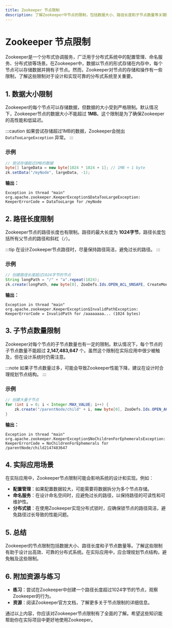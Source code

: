 ```yaml
---
title: Zookeeper 节点限制
description: 了解Zookeeper中节点的限制，包括数据大小、路径长度和子节点数量等关键限制，以及如何在实际应用中避免这些问题。
---
```


# Zookeeper 节点限制

Zookeeper是一个分布式协调服务，广泛用于分布式系统中的配置管理、命名服务、分布式锁等场景。在Zookeeper中，数据以节点的形式存储在内存中，每个节点可以存储数据并拥有子节点。然而，Zookeeper对节点的存储和操作有一些限制，了解这些限制对于设计和实现可靠的分布式系统至关重要。

## 1. 数据大小限制

Zookeeper的每个节点可以存储数据，但数据的大小受到严格限制。默认情况下，Zookeeper节点的数据大小不能超过 **1MB**。这个限制是为了确保Zookeeper的高性能和低延迟。

:::caution
如果尝试存储超过1MB的数据，Zookeeper会抛出 `DataTooLargeException` 异常。
:::

### 示例

```java
// 尝试存储超过1MB的数据
byte[] largeData = new byte[1024 * 1024 + 1]; // 1MB + 1 byte
zk.setData("/myNode", largeData, -1);
```

**输出：**
```
Exception in thread "main" org.apache.zookeeper.KeeperException$DataTooLargeException: KeeperErrorCode = DataTooLarge for /myNode
```

## 2. 路径长度限制

Zookeeper节点的路径长度也有限制。路径的最大长度为 **1024字节**。路径长度包括所有父节点的路径和斜杠（`/`）。

:::tip
在设计Zookeeper节点路径时，尽量保持路径简洁，避免过长的路径。
:::

### 示例

```java
// 创建路径长度超过1024字节的节点
String longPath = "/" + "a".repeat(1024);
zk.create(longPath, new byte[0], ZooDefs.Ids.OPEN_ACL_UNSAFE, CreateMode.PERSISTENT);
```

**输出：**
```
Exception in thread "main" org.apache.zookeeper.KeeperException$InvalidPathException: KeeperErrorCode = InvalidPath for /aaaaaaaa... (1024 bytes)
```

## 3. 子节点数量限制

Zookeeper对每个节点的子节点数量也有一定的限制。默认情况下，每个节点的子节点数量不能超过 **2,147,483,647** 个。虽然这个限制在实际应用中很少被触及，但在设计系统时仍需注意。

:::note
如果子节点数量过多，可能会导致Zookeeper性能下降，建议在设计时合理规划节点结构。
:::

### 示例

```java
// 创建大量子节点
for (int i = 0; i < Integer.MAX_VALUE; i++) {
    zk.create("/parentNode/child" + i, new byte[0], ZooDefs.Ids.OPEN_ACL_UNSAFE, CreateMode.PERSISTENT);
}
```

**输出：**
```
Exception in thread "main" org.apache.zookeeper.KeeperException$NoChildrenForEphemeralsException: KeeperErrorCode = NoChildrenForEphemerals for /parentNode/child2147483647
```

## 4. 实际应用场景

在实际应用中，Zookeeper节点限制可能会影响系统的设计和实现。例如：

- **配置管理**：如果配置数据较大，可能需要将数据拆分为多个节点存储。
- **命名服务**：在设计命名空间时，应避免过长的路径，以保持路径的可读性和可维护性。
- **分布式锁**：在使用Zookeeper实现分布式锁时，应确保锁节点的路径简洁，避免路径过长导致的性能问题。

## 5. 总结

Zookeeper的节点限制包括数据大小、路径长度和子节点数量等。了解这些限制有助于设计出高效、可靠的分布式系统。在实际应用中，应合理规划节点结构，避免触及这些限制。

## 6. 附加资源与练习

- **练习**：尝试在Zookeeper中创建一个路径长度超过1024字节的节点，观察Zookeeper的行为。
- **资源**：阅读Zookeeper官方文档，了解更多关于节点限制的详细信息。

通过以上内容，你应该对Zookeeper节点限制有了全面的了解。希望这些知识能帮助你在实际项目中更好地使用Zookeeper。